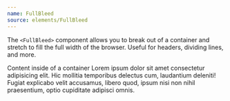 ```yaml
---
name: FullBleed
source: elements/FullBleed
---
```


The `<FullBleed>` component allows you to break out of a container and stretch
to fill the full width of the browser. Useful for headers, dividing lines, and
more.

<Playground>
  <Box bg="black5" maxWidth={900} mx="auto" px={2} py={1}>
    <Text my={2} variant="sm-display">
      Content inside of a container
    </Text>
    <FullBleed bg="blue10" px={2} py={1}>
      <Text my={2} variant="sm-display">
        Lorem ipsum dolor sit amet consectetur adipisicing elit. Hic mollitia
        temporibus delectus cum, laudantium deleniti! Fugiat explicabo velit
        accusamus, libero quod, ipsum nisi non nihil praesentium, optio
        cupiditate adipisci omnis.
      </Text>
    </FullBleed>
  </Box>
</Playground>
